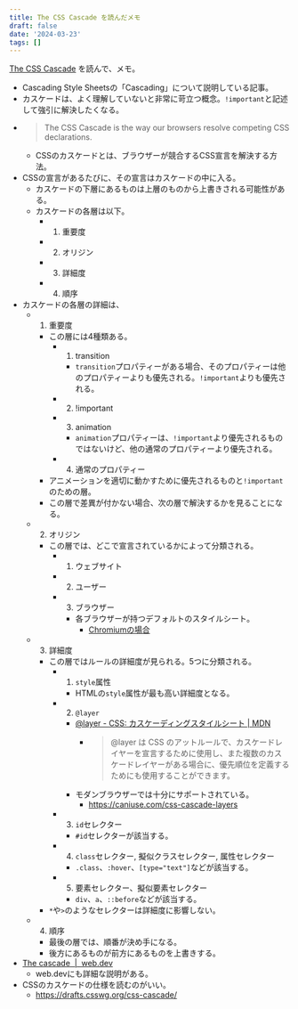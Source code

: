 ```yaml
---
title: The CSS Cascade を読んだメモ
draft: false
date: '2024-03-23'
tags: []
---
```


[The CSS Cascade](https://2019.wattenberger.com/blog/css-cascade) を読んで、メモ。

- Cascading Style Sheetsの「Cascading」について説明している記事。
- カスケードは、よく理解していないと非常に苛立つ概念。`!important`と記述して強引に解決したくなる。
- > The CSS Cascade is the way our browsers resolve competing CSS declarations.
  - CSSのカスケードとは、ブラウザーが競合するCSS宣言を解決する方法。
- CSSの宣言があるたびに、その宣言はカスケードの中に入る。
  - カスケードの下層にあるものは上層のものから上書きされる可能性がある。
  - カスケードの各層は以下。
    - 1. 重要度
    - 2. オリジン
    - 3. 詳細度
    - 4. 順序
- カスケードの各層の詳細は、
  - 1. 重要度
    - この層には4種類ある。
      - 1. transition
        - `transition`プロパティーがある場合、そのプロパティーは他のプロパティーよりも優先される。`!important`よりも優先される。
      - 2. !important
      - 3. animation
        - `animation`プロパティーは、`!important`より優先されるものではないけど、他の通常のプロパティーより優先される。
      - 4. 通常のプロパティー
    - アニメーションを適切に動かすために優先されるものと`!important`のための層。
    - この層で差異が付かない場合、次の層で解決するかを見ることになる。
  - 2. オリジン
    - この層では、どこで宣言されているかによって分類される。
      - 1. ウェブサイト
      - 2. ユーザー
      - 3. ブラウザー
        - 各ブラウザーが持つデフォルトのスタイルシート。
          - [Chromiumの場合](https://source.chromium.org/chromium/chromium/src/+/main:third_party/blink/renderer/core/html/resources/html.css)
  - 3. 詳細度
    - この層ではルールの詳細度が見られる。5つに分類される。
      - 1. `style`属性
        - HTMLの`style`属性が最も高い詳細度となる。
      - 2. `@layer`
        - [@layer - CSS: カスケーディングスタイルシート | MDN](https://developer.mozilla.org/ja/docs/Web/CSS/@layer)
          - > @layer は CSS のアットルールで、カスケードレイヤーを宣言するために使用し、また複数のカスケードレイヤーがある場合に、優先順位を定義するためにも使用することができます。
        - モダンブラウザーでは十分にサポートされている。
          - https://caniuse.com/css-cascade-layers
      - 3. `id`セレクター
        - `#id`セレクターが該当する。
      - 4. `class`セレクター, 擬似クラスセレクター, 属性セレクター
        - `.class`、`:hover`、`[type="text"]`などが該当する。
      - 5. 要素セレクター、擬似要素セレクター
        - `div`、`a`、`::before`などが該当する。
    - `*`や`>`のようなセレクターは詳細度に影響しない。
  - 4. 順序
    - 最後の層では、順番が決め手になる。
    - 後方にあるものが前方にあるものを上書きする。
- [The cascade  |  web.dev](https://web.dev/learn/css/the-cascade)
  - web.devにも詳細な説明がある。
- CSSのカスケードの仕様を読むのがいい。
  - https://drafts.csswg.org/css-cascade/
